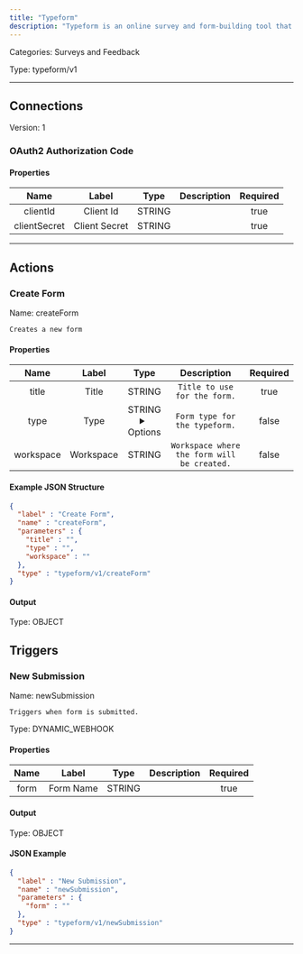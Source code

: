 ```yaml
---
title: "Typeform"
description: "Typeform is an online survey and form-building tool that enables users to create interactive and engaging forms for collecting data and feedback."
---
```



Categories: Surveys and Feedback


Type: typeform/v1

<hr />



## Connections

Version: 1


### OAuth2 Authorization Code

#### Properties

|      Name       |      Label     |     Type     |     Description     | Required |
|:---------------:|:--------------:|:------------:|:-------------------:|:--------:|
| clientId | Client Id | STRING |  | true |
| clientSecret | Client Secret | STRING |  | true |





<hr />



## Actions


### Create Form
Name: createForm

`Creates a new form`

#### Properties

|      Name       |      Label     |     Type     |     Description     | Required |
|:---------------:|:--------------:|:------------:|:-------------------:|:--------:|
| title | Title | STRING | `Title to use for the form.` | true |
| type | Type | STRING <details> <summary> Options </summary> quiz, classification, score, branching, classification_branching, score_branching </details> | `Form type for the typeform.` | false |
| workspace | Workspace | STRING | `Workspace where the form will be created.` | false |

#### Example JSON Structure
```json
{
  "label" : "Create Form",
  "name" : "createForm",
  "parameters" : {
    "title" : "",
    "type" : "",
    "workspace" : ""
  },
  "type" : "typeform/v1/createForm"
}
```

#### Output



Type: OBJECT










## Triggers


### New Submission
Name: newSubmission

`Triggers when form is submitted.`

Type: DYNAMIC_WEBHOOK

#### Properties

|      Name       |      Label     |     Type     |     Description     | Required |
|:---------------:|:--------------:|:------------:|:-------------------:|:--------:|
| form | Form Name | STRING |  | true |


#### Output



Type: OBJECT





#### JSON Example
```json
{
  "label" : "New Submission",
  "name" : "newSubmission",
  "parameters" : {
    "form" : ""
  },
  "type" : "typeform/v1/newSubmission"
}
```


<hr />

